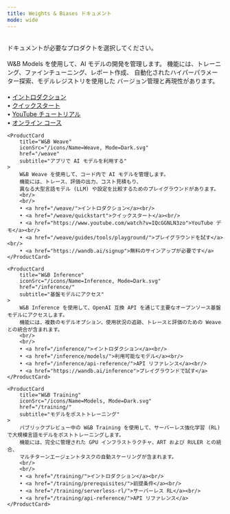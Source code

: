 ```yaml
---
title: Weights & Biases ドキュメント
mode: wide
---
```



<HomeWrapper>
<br/>
<Banner home title="Weights & Biases ドキュメント" background="/images/support/support_banner.png">
ドキュメントが必要なプロダクトを選択してください。
</Banner>
<br/>
<br/>

<HomeWrapper padding="mint-px-4 md:mint-px-24">
<div className="grid grid-cols-1 md:grid-cols-2 gap-4">
    <ProductCard
        title="W&B Models"
        iconSrc="/icons/Name=Models, Mode=Dark.svg"
        href="/ja/models/"
        subtitle="AI モデルを開発する"
    >
        W&B Models を使用して、AI モデルの開発を管理します。
        機能には、トレーニング、ファインチューニング、レポート作成、
        自動化されたハイパーパラメーター探索、モデルレジストリを使用した
        バージョン管理と再現性があります。
        <br/>
        <br/>
        • <a href="/ja/models/">イントロダクション</a><br/>
        • <a href="/ja/models/quickstart/">クイックスタート</a><br/>
        • <a href="https://www.youtube.com/watch?v=tHAFujRhZLA">YouTube チュートリアル</a><br/>
        • <a href="https://wandb.ai/site/courses/101/">オンライン コース</a>
    </ProductCard>

    <ProductCard
        title="W&B Weave"
        iconSrc="/icons/Name=Weave, Mode=Dark.svg"
        href="/weave"
        subtitle="アプリで AI モデルを利用する"
    >
        W&B Weave を使用して、コード内で AI モデルを管理します。
        機能には、トレース、評価の出力、コスト見積もり、
        異なる大型言語モデル (LLM) や設定を比較するためのプレイグラウンドがあります。
        <br/>
        <br/>
        • <a href="/weave/">イントロダクション</a><br/>
        • <a href="/weave/quickstart">クイックスタート</a><br/>
        • <a href="https://www.youtube.com/watch?v=IQcGGNLN3zo">YouTube デモ</a><br/>
        • <a href="/weave/guides/tools/playground/">プレイグラウンドを試す</a><br/>
        • <a href="https://wandb.ai/signup">無料のサインアップが必要です</a>
    </ProductCard>

    <ProductCard
        title="W&B Inference"
        iconSrc="/icons/Name=Inference, Mode=Dark.svg"
        href="/inference/"
        subtitle="基盤モデルにアクセス"
    >
        W&B Inference を使用して、OpenAI 互換 API を通じて主要なオープンソース基盤モデルにアクセスします。
        機能には、複数のモデルオプション、使用状況の追跡、トレースと評価のための Weave との統合が含まれます。
        <br/>
        <br/>
        • <a href="/inference/">イントロダクション</a><br/>
        • <a href="/inference/models/">利用可能なモデル</a><br/>
        • <a href="/inference/api-reference/">API リファレンス</a><br/>
        • <a href="https://wandb.ai/inference">プレイグラウンドで試す</a>
    </ProductCard>

    <ProductCard
        title="W&B Training"
        iconSrc="/icons/Name=Models, Mode=Dark.svg"
        href="/training/"
        subtitle="モデルをポストトレーニング"
    >
        パブリックプレビュー中の W&B Training を使用して、サーバーレス強化学習 (RL) で大規模言語モデルをポストトレーニングします。
        機能には、完全に管理された GPU インフラストラクチャ、ART および RULER との統合、
        マルチターンエージェントタスクの自動スケーリングが含まれます。
        <br/>
        <br/>
        • <a href="/training/">イントロダクション</a><br/>
        • <a href="/training/prerequisites/">前提条件</a><br/>
        • <a href="/training/serverless-rl/">サーバーレス RL</a><br/>
        • <a href="/training/api-reference/">API リファレンス</a>
    </ProductCard>
</div>
</HomeWrapper>
</HomeWrapper>
<br/>
<br/>